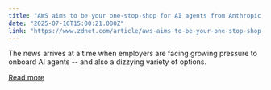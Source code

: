 ```yaml
---
title: "AWS aims to be your one-stop-shop for AI agents from Anthropic, IBM, Perplexity, and others"
date: "2025-07-16T15:00:21.000Z"
link: "https://www.zdnet.com/article/aws-aims-to-be-your-one-stop-shop-for-ai-agents-from-anthropic-ibm-perplexity-and-others/"
---
```


The news arrives at a time when employers are facing growing pressure to onboard AI agents -- and also a dizzying variety of options.

[Read more](https://www.zdnet.com/article/aws-aims-to-be-your-one-stop-shop-for-ai-agents-from-anthropic-ibm-perplexity-and-others/)
